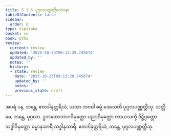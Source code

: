 ```yaml
---
title: 5.1.6 ပုဂ္ဂလပဏ္ဏတ္တိဒေသနာ
tableOfContents: false
sidebar:
  order: 6
type: tipitaka
basket: su
book: pthi
review:
  current: review
  updated: '2025-10-23T09:13:29.745674'
  updated_by: ''
  notes: ''
  history:
  - state: review
    date: '2025-10-23T09:13:29.745674'
    updated_by: ''
    notes: ''
    previous_state: draft
---
```



<ReviewStatus review={frontmatter.review} showDetails={true} />

<HypothesisAnnotation frontmatter={frontmatter} />

<DynamicBreadcrumb />

<Division number="150" book="pthi" e="ch" v="8" p="87">

<Paragraph number="310" book="pthi">
အပရံ ပန, ဘန္တေ, ဧတဒါနုတ္တရိယံ, ယထာ ဘဂဝါ ဓမ္မံ ဒေသေတိ ပုဂ္ဂလပဏ္ဏတ္တီသု. သတ္တိမေ, ဘန္တေ, ပုဂ္ဂလာ. ဥဘတောဘာဂဝိမုတ္တော ပညာဝိမုတ္တော ကာယသက္ခိ ဒိဋ္ဌိပ္ပတ္တော သဒ္ဓါဝိမုတ္တော ဓမ္မာနုသာရီ သဒ္ဓါနုသာရီ. ဧတဒါနုတ္တရိယံ, ဘန္တေ, ပုဂ္ဂလပဏ္ဏတ္တီသု.
</Paragraph>
</Division>